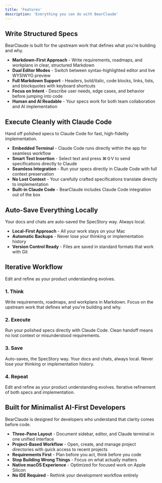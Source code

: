 ```yaml
---
title: 'Features'
description: 'Everything you can do with BearClaude'
---
```


## Write Structured Specs

BearClaude is built for the upstream work that defines what you're building and why.

* **Markdown-First Approach** - Write requirements, roadmaps, and workplans in clear, structured Markdown
* **Dual Editor Modes** - Switch between syntax-highlighted editor and live WYSIWYG preview
* **Full Markdown Support** - Headers, bold/italic, code blocks, links, lists, and blockquotes with keyboard shortcuts
* **Focus on Intent** - Describe user needs, edge cases, and behavior before jumping into code
* **Human and AI Readable** - Your specs work for both team collaboration and AI implementation

## Execute Cleanly with Claude Code

Hand off polished specs to Claude Code for fast, high-fidelity implementation.

* **Embedded Terminal** - Claude Code runs directly within the app for seamless workflow
* **Smart Text Insertion** - Select text and press ⌘⇧V to send specifications directly to Claude
* **Seamless Integration** - Run your specs directly in Claude Code with full context preservation
* **No Lost Context** - Your carefully crafted specifications translate directly to implementation
* **Built-in Claude Code** - BearClaude includes Claude Code integration out of the box

## Auto-Save Everything Locally

Your docs and chats are auto-saved the SpecStory way. Always local.

* **Local-First Approach** - All your work stays on your Mac
* **Automatic Backups** - Never lose your thinking or implementation history
* **Version Control Ready** - Files are saved in standard formats that work with Git

## Iterative Workflow

Edit and refine as your product understanding evolves.

### 1. Think
Write requirements, roadmaps, and workplans in Markdown. Focus on the upstream work that defines what you're building and why.

### 2. Execute  
Run your polished specs directly with Claude Code. Clean handoff means no lost context or misunderstood requirements.

### 3. Save
Auto-saves, the SpecStory way. Your docs and chats, always local. Never lose your thinking or implementation history.

### 4. Repeat
Edit and refine as your product understanding evolves. Iterative refinement of both specs and implementation.

## Built for Minimalist AI-First Developers

BearClaude is designed for developers who understand that clarity comes before code.

* **Three-Pane Layout** - Document sidebar, editor, and Claude terminal in one unified interface
* **Project-Based Workflow** - Open, create, and manage project directories with quick access to recent projects
* **Requirements First** - Plan before you act, think before you code
* **Stop Building Wrong Things** - Focus on what actually matters
* **Native macOS Experience** - Optimized for focused work on Apple Silicon
* **No IDE Required** - Rethink your development workflow entirely